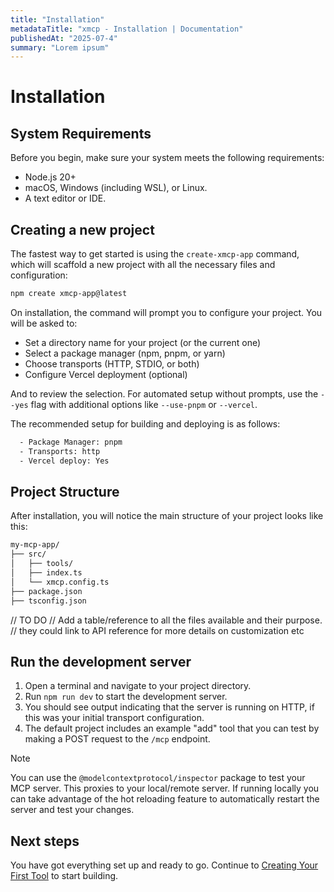 ```yaml
---
title: "Installation"
metadataTitle: "xmcp - Installation | Documentation"
publishedAt: "2025-07-4"
summary: "Lorem ipsum"
---
```


# Installation

## System Requirements

Before you begin, make sure your system meets the following requirements:

- Node.js 20+
- macOS, Windows (including WSL), or Linux.
- A text editor or IDE.

## Creating a new project

The fastest way to get started is using the `create-xmcp-app` command, which will scaffold a new project with all the necessary files and configuration:

```bash filename="terminal"
npm create xmcp-app@latest
```

On installation, the command will prompt you to configure your project. You will be asked to:

- Set a directory name for your project (or the current one)
- Select a package manager (npm, pnpm, or yarn)
- Choose transports (HTTP, STDIO, or both)
- Configure Vercel deployment (optional)

And to review the selection. For automated setup without prompts, use the `--yes` flag with additional options like `--use-pnpm` or `--vercel`.

The recommended setup for building and deploying is as follows:

```bash filename="terminal"
  - Package Manager: pnpm
  - Transports: http
  - Vercel deploy: Yes
```

## Project Structure

After installation, you will notice the main structure of your project looks like this:

```bash
my-mcp-app/
├── src/
│   ├── tools/
│   ├── index.ts
│   └── xmcp.config.ts
├── package.json
├── tsconfig.json
```

// TO DO
// Add a table/reference to all the files available and their purpose.
// they could link to API reference for more details on customization etc

## Run the development server

1. Open a terminal and navigate to your project directory.
2. Run `npm run dev` to start the development server.
3. You should see output indicating that the server is running on HTTP, if this was your initial transport configuration.
4. The default project includes an example "add" tool that you can test by making a POST request to the `/mcp` endpoint.

> [!NOTE]
> You can use the `@modelcontextprotocol/inspector` package to test your MCP server.
> This proxies to your local/remote server. If running locally you can take advantage of the hot reloading feature to automatically restart the server and test your changes.

## Next steps

You have got everything set up and ready to go. Continue to [Creating Your First Tool](./first-tool) to start building.
